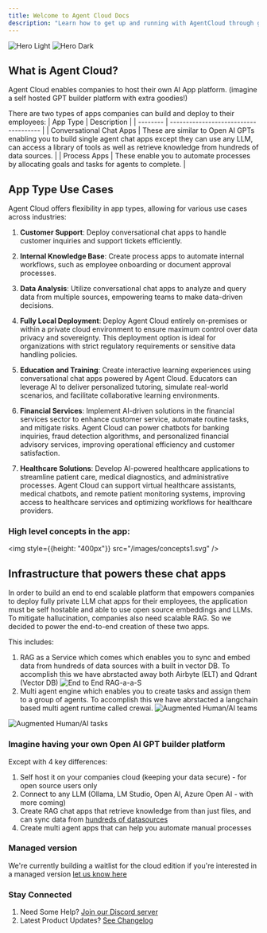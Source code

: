 ```yaml
---
title: Welcome to Agent Cloud Docs
description: "Learn how to get up and running with AgentCloud through guides, tutorials and platform resources."
---
```


<img
  className="block dark:hidden"
  src="/images/light.svg"
  alt="Hero Light"
/>
<img
  className="hidden dark:block"
  src="/images/hero-dark.svg"
  alt="Hero Dark"
/>

## What is Agent Cloud?

Agent Cloud enables companies to host their own AI App platform. (imagine a self hosted GPT builder platform with extra goodies!)

There are two types of apps companies can build and deploy to their employees:
| App Type | Description |
| -------- | ------------------------------------- |
| Conversational Chat Apps | These are similar to Open AI GPTs enabling you to build single agent chat apps except they can use any LLM, can access a library of tools as well as retrieve knowledge from hundreds of data sources. |
| Process Apps | These enable you to automate processes by allocating goals and tasks for agents to complete. |

## App Type Use Cases

Agent Cloud offers flexibility in app types, allowing for various use cases across industries:

1. **Customer Support**: Deploy conversational chat apps to handle customer inquiries and support tickets efficiently.

2. **Internal Knowledge Base**: Create process apps to automate internal workflows, such as employee onboarding or document approval processes.

3. **Data Analysis**: Utilize conversational chat apps to analyze and query data from multiple sources, empowering teams to make data-driven decisions.

4. **Fully Local Deployment**: Deploy Agent Cloud entirely on-premises or within a private cloud environment to ensure maximum control over data privacy and sovereignty. This deployment option is ideal for organizations with strict regulatory requirements or sensitive data handling policies.

5. **Education and Training**: Create interactive learning experiences using conversational chat apps powered by Agent Cloud. Educators can leverage AI to deliver personalized tutoring, simulate real-world scenarios, and facilitate collaborative learning environments.

6. **Financial Services**: Implement AI-driven solutions in the financial services sector to enhance customer service, automate routine tasks, and mitigate risks. Agent Cloud can power chatbots for banking inquiries, fraud detection algorithms, and personalized financial advisory services, improving operational efficiency and customer satisfaction.

7. **Healthcare Solutions**: Develop AI-powered healthcare applications to streamline patient care, medical diagnostics, and administrative processes. Agent Cloud can support virtual healthcare assistants, medical chatbots, and remote patient monitoring systems, improving access to healthcare services and optimizing workflows for healthcare providers.

### High level concepts in the app:
<img style={{height: "400px"}} src="/images/concepts1.svg" />

## Infrastructure that powers these chat apps

In order to build an end to end scalable platform that empowers companies to deploy fully private LLM chat apps for their employees,
the application must be self hostable and able to use open source embeddings and LLMs.
To mitigate hallucination, companies also need scalable RAG.
So we decided to power the end-to-end creation of these two apps.

This includes:

1. RAG as a Service which comes which enables you to sync and embed data from hundreds of data sources with a built in vector DB.
   To accomplish this we have abrstacted away both Airbyte (ELT) and Qdrant (Vector DB)
   ![End to End RAG-a-a-S](/images/our-stack.jpg)
2. Multi agent engine which enables you to create tasks and assign them to a group of agents.
   To accomplish this we have abrstacted a langchain based multi agent runtime called crewai.
   ![Augmented Human/AI teams](/images/cs_agent1.png)

![Augmented Human/AI tasks](/images/cs_agent2.png)

### Imagine having your own Open AI GPT builder platform

Except with 4 key differences:

1. Self host it on your companies cloud (keeping your data secure) - for open source users only
2. Connect to any LLM (Ollama, LM Studio, Open AI, Azure Open AI - with more coming)
3. Create RAG chat apps that retrieve knowledge from than just files, and can sync data from [hundreds of datasources](https://agentcloud.dev/integrations)
4. Create multi agent apps that can help you automate manual processes

### Managed version

We're currently building a waitlist for the cloud edition if you're interested in a managed version [let us know here](https://www.agentcloud.dev/join-cloud-waitlist)

### Stay Connected

1. Need Some Help? [Join our Discord server](https://discord.gg/4WBdXsyJzN)
2. Latest Product Updates? [See Changelog](https://github.com/rnadigital/agentcloud/blob/master/CHANGELOG.md)

